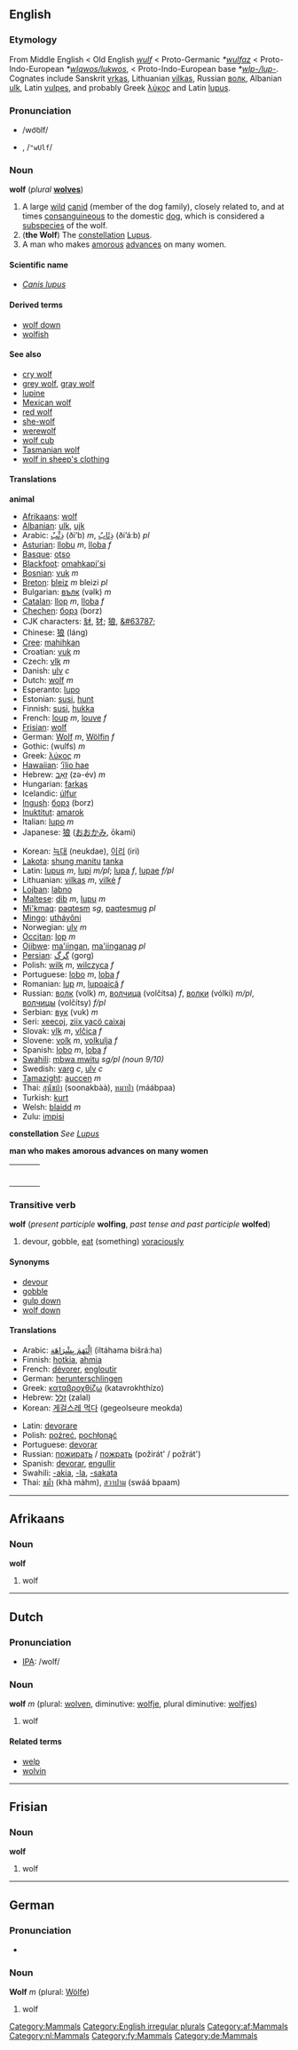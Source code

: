 {{wikipedia}}
==English==
[[Category:Mammals]]

=== Etymology ===
From Middle English < Old English ''[[wulf]]'' < Proto-Germanic ''*[[wulfaz]]'' < Proto-Indo-European ''*[[wlqwos/lukwos]]'', < Proto-Indo-European base ''*[[wlp-/lup-]]''. Cognates include Sanskrit [[vrkas]], Lithuanian [[vilkas]], Russian [[волк]], Albanian [[ulk]], Latin [[vulpes]], and probably Greek [[λύκος]] and Latin [[lupus]].

=== Pronunciation ===
*/wo͝olf/
*{{IPA|[ˈwʊɫf]}}, /<tt>"wUlf</tt>/
*:{{IPAchar|[[Rhymes:English:-ʊlf|Rhymes: -ʊlf]]}}

=== Noun ===
'''wolf''' (''plural'' '''[[wolves]]''')
#A large [[wild]] [[canid]] (member of the dog family), closely related to, and at times [[consanguineous]] to the domestic [[dog]], which is considered a [[subspecies]] of the wolf.
#('''the Wolf''') The [[constellation]] [[w:Lupus|Lupus]].
#A man who makes [[amorous]] [[advance]]s on many women.

====Scientific name====
*''[[Canis lupus]]''

====Derived terms====
*[[wolf down]]
*[[wolfish]]

====See also====
*[[cry wolf]]
*[[grey wolf]], [[gray wolf]]
*[[lupine]]
*[[Mexican wolf]]
*[[red wolf]]
*[[she-wolf]]
*[[werewolf]]
*[[wolf cub]]
*[[Tasmanian wolf]]
*[[wolf in sheep's clothing]]

====Translations====
'''animal'''
{{top}}
*[[Afrikaans]]: [[wolf#Afrikaans|wolf]]
*[[Albanian]]: [[ulk]], [[ujk]]
*Arabic: [[ذئب|ذِئْبٌ]] (ði’b) ''m'', [[ذئاب|ذِئَابٌ]] (ði’áːb) ''pl''
*[[Asturian]]: [[llobu]] ''m'', [[lloba]] ''f''
*[[Basque]]: [[otso]]
*[[Blackfoot]]: [[omahkapi'si]]
*[[Bosnian]]: [[vuk]] ''m''
*[[Breton]]: [[bleiz]] ''m'' bleizi ''pl''
*Bulgarian: [[вълк]] (vəlk) ''m''
*[[Catalan]]: [[llop]] ''m'', [[lloba]] ''f''
*[[Chechen]]: [[борз]] (borz)
*CJK characters: [[豺]], [[犲]]; [[狼]], [[&#63787;]]
*Chinese: [[狼]] (láng)
*[[Cree]]: [[mahihkan]]
*Croatian: [[vuk]] ''m''
*Czech: [[vlk]] ''m''
*Danish: [[ulv]] ''c''
*Dutch: [[wolf#Dutch|wolf]] ''m''
*Esperanto: [[lupo]]
*Estonian: [[susi]], [[hunt]]
*Finnish: [[susi]], [[hukka]]
*French: [[loup]] ''m'', [[louve]] ''f''
*[[Frisian]]: [[wolf#Frisian|wolf]]
*German: [[Wolf#German|Wolf]] ''m'', [[Wölfin]] ''f''
*Gothic: (wulfs) ''m''
*Greek: [[λύκος]] ''m''
*[[Hawaiian]]: [[‘īlio hae]]
*Hebrew: [[זאב|זְאֵב]] (zə-év) ''m''
*Hungarian: [[farkas]]
*Icelandic: [[úlfur]]
*[[Ingush]]: [[борз]] (borz)
*[[Inuktitut]]: [[amarok]]
*Italian: [[lupo]] ''m''
*Japanese: [[狼]] ([[おおかみ]], ōkami)
{{mid}}
*Korean: [[늑대]] (neukdae), [[이리]] (iri)
*[[Lakota]]: [[shung manitu]] [[tanka]]
*Latin: [[lupus]] ''m'', [[lupi]] ''m/pl''; [[lupa]] ''f'', [[lupae]] ''f/pl''
*Lithuanian: [[vilkas]] ''m'', [[vilkė]] ''f''
*[[Lojban]]: [[labno]]
*[[Maltese]]: [[dib]] ''m'', [[lupu]] ''m''
*[[Mi'kmaq]]: [[paqtesm]] ''sg'', [[paqtesmug]] ''pl''
*[[Mingo]]: [[utháyôni]]
*Norwegian: [[ulv]] ''m''
*[[Occitan]]: [[lop#Occitan|lop]] ''m''
*[[Ojibwe]]: [[ma'iingan]], [[ma'iinganag]] ''pl''
*[[Persian]]: [[گرگ]] (gorg)
*Polish: [[wilk]] ''m'', [[wilczyca]] ''f''
*Portuguese: [[lobo]] ''m'', [[loba]] ''f''
*Romanian: [[lup]] ''m'', [[lupoaică]] ''f''
*Russian: [[волк]] (volk) ''m'', [[волчица]] (volčítsa) ''f'', [[волки]] (vólki) ''m/pl'', [[волчицы]] (volčítsy) ''f/pl''
*Serbian: [[вук]] (vuk) ''m''
*Seri: [[xeecoj]], [[ziix yacö caixaj]]
*Slovak: [[vlk#Slovak|vlk]] ''m'', [[vlčica#Slovak|vlčica]] ''f''
*Slovene: [[volk]] ''m'', [[volkulja]] ''f''
*Spanish: [[lobo]] ''m'', [[loba]] ''f''
*[[Swahili]]: [[mbwa mwitu]] ''sg/pl (noun 9/10)''
*Swedish: [[varg]] ''c'', [[ulv]] ''c''
*[[Tamazight]]: [[auccen]] ''m''
*Thai: [[สุนัขบ้า]] (soonakbàà), [[หมาป่า]] (máábpaa)
*Turkish: [[kurt]]
*Welsh: [[blaidd]] ''m''
*Zulu: [[impisi]]
{{bottom}}

'''constellation'''
''See [[Lupus]]''

'''man who makes amorous advances on many women'''
{| border=0  width=100%
|-
|bgcolor="#FFFFE0" valign=top width=48%|
{|
|}
| width=1% |
|bgcolor="#FFFFE0" valign=top width=48%|
{|
|}
|}

===Transitive verb===
'''wolf''' (''present participle'' '''wolfing''', ''past tense and past participle'' '''wolfed''')

# devour, gobble, [[eat]] (something) [[voraciously]]

====Synonyms====
*[[devour]]
*[[gobble]]
*[[gulp down]]
*[[wolf down]]

====Translations====
{{top}}
*Arabic: [[التهم بشراهة|اِلْتَهَمَ بِشْرَاهَة]] (iltáhama bišráːha)
*Finnish: [[hotkia]], [[ahmia]]
*French: [[dévorer]], [[engloutir]]
*German: [[herunterschlingen]]
*Greek: [[καταβροχθίζω]] (katavrokhthízo)
*Hebrew: [[זלל]] (zalal)
*Korean: [[게걸스레 먹다]] (gegeolseure meokda)
{{mid}}
*Latin: [[devorare]]
*Polish: [[pożreć]], [[pochłonąć]]
*Portuguese: [[devorar]]
*Russian: [[пожирать]] / [[пожрать]] (požirát' / požrát')
*Spanish: [[devorar]], [[engullir]]
*Swahili: [[-akia]], [[-la]], [[-sakata]]
*Thai: [[ขม้ำ]] (khà màhm), [[สวาปาม]] (swáá bpaam)
{{bottom}}


[[Category:English irregular plurals]]
----

==Afrikaans==
[[Category:af:Mammals]]
===Noun===
'''wolf'''

# wolf

----

==Dutch==
[[Category:nl:Mammals]]
===Pronunciation===
*[[w:IPA|IPA]]: /wolf/

===Noun===
'''wolf''' ''m'' (plural: [[wolven]], diminutive: [[wolfje]], plural diminutive: [[wolfjes]])

# wolf

====Related terms====
*[[welp]]
*[[wolvin]]

----

==Frisian==
[[Category:fy:Mammals]]

===Noun===
'''wolf'''

# wolf

----

==German==
[[Category:de:Mammals]]

===Pronunciation===
*{{IPA|/vɒlf/}}

===Noun===
'''Wolf''' ''m'' (plural: [[Wölfe]])

# wolf